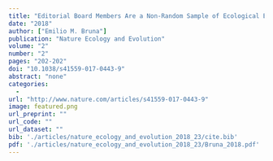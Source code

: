 ```yaml
---
title: "Editorial Board Members Are a Non-Random Sample of Ecological Experts"
date: "2018"
author: ["Emilio M. Bruna"]
publication: "Nature Ecology and Evolution"
volume: "2"
number: "2"
pages: "202-202"
doi: "10.1038/s41559-017-0443-9"
abstract: "none"
categories: 
  - 
url: "http://www.nature.com/articles/s41559-017-0443-9"
image: featured.png
url_preprint: ""
url_code: ""
url_dataset: ""
bib: './articles/nature_ecology_and_evolution_2018_23/cite.bib'
pdf: './articles/nature_ecology_and_evolution_2018_23/Bruna_2018.pdf'
---
```

